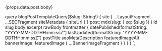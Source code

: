 
<MDXRenderer>{props.data.post.body}</MDXRenderer>

  query blogPostTemplateQuery($slug: String!) {
    site {
      ...LayoutFragment
      ...SEOFragment
      siteMetadata {
        siteUrl
      }
    }
    post: mdx(slug: { eq: $slug }) {
      id
      slug
      body
      excerpt
      rawBody
      frontmatter {
        datePublished(formatString: "YYYY-MM-DDTHH:mm:ssZ")
        lastUpdated(formatString: "YYYY-MM-DDTHH:mm:ssZ")
        postTitle
        seoMetaDescription
        featuredImageAlt
        bannerImage: featuredImage {
          ...BannerImageFragment
        }
      }
    }
  }
`;
